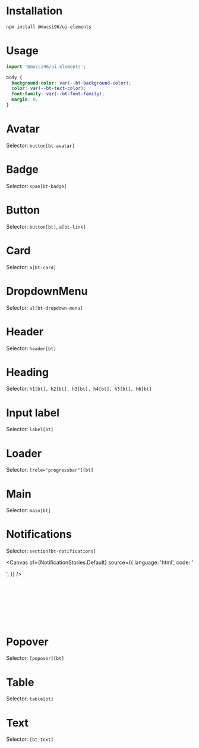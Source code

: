 

<Meta title="" />

# Installation

```bash
npm install @mucsi96/ui-elements
```

# Usage

```ts
import '@mucsi96/ui-elements';
```

```css
body {
  background-color: var(--bt-background-color);
  color: var(--bt-text-color);
  font-family: var(--bt-font-family);
  margin: 0;
}
```

# Avatar

Selector: `button[bt-avatar]`

<Canvas of={AvatarStories.Default} />

# Badge

Selector: `span[bt-badge]`

<Canvas of={BadgeStories.Normal} />
<Canvas of={BadgeStories.Large} />
<Canvas of={BadgeStories.Green} />
<Canvas of={BadgeStories.Red} />
<Canvas of={BadgeStories.Yellow} />

# Button

Selector: `button[bt]`, `a[bt-link]`

<Canvas of={ButtonStories.Default} />
<Canvas of={ButtonStories.Small} />
<Canvas of={ButtonStories.Link} />
<Canvas of={ButtonStories.Green} />
<Canvas of={ButtonStories.Red} />
<Canvas of={ButtonStories.Yellow} />
<Canvas of={ButtonStories.Dropdown} />

# Card

Selector: `a[bt-card]`

<Canvas of={CardStories.Default} />

# DropdownMenu

Selector: `ul[bt-dropdown-menu]`

<Canvas of={DropdownMenuStories.Default} />

# Header

Selector: `header[bt]`

<Canvas of={HeaderStories.Default} />

# Heading

Selector: `h1[bt], h2[bt], h3[bt], h4[bt], h5[bt], h6[bt]`

<Canvas of={HeadingStories.Level1} />
<Canvas of={HeadingStories.Level2} />
<Canvas of={HeadingStories.Level3} />
<Canvas of={HeadingStories.Level4} />

# Input label

Selector: `label[bt]`

<Canvas of={InputLabelStories.Default} />

# Loader

Selector: `[role="progressbar"][bt]`

<Canvas of={LoaderStories.Default} />

# Main

Selector: `main[bt]`

<Canvas of={MainStories.Default} />

# Notifications

Selector: `section[bt-notifications]`

<Canvas
  of={NotificationStories.Default}
  source={{
    language: 'html',
    code: '<section bt-notifications></section>',
  }}
/>

```ts
import {
  ErrorNotificationEvent,
  SuccessNotificationEvent,
} from '@mucsi96/ui-elements';

document.dispatchEvent(new SuccessNotificationEvent('Completed'));
document.dispatchEvent(new ErrorNotificationEvent('Failure'));
```

# Popover

Selector: `[popover][bt]`

<Canvas of={PopoverStories.Default} />

# Table

Selector: `table[bt]`

<Canvas of={TableStories.Default} />
<Canvas of={TableStories.WithSelection} />

# Text

Selector: `[bt-text]`

<Canvas of={TextStories.Default} />
<Canvas of={TextStories.Green} />
<Canvas of={TextStories.Red} />
<Canvas of={TextStories.White} />
<Canvas of={TextStories.Blue} />
<Canvas of={TextStories.Yellow} />
